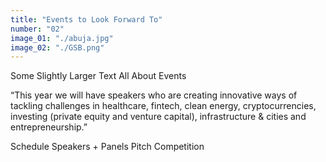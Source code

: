 ```yaml
---
title: "Events to Look Forward To"
number: "02"
image_01: "./abuja.jpg"
image_02: "./GSB.png"
---
```



Some Slightly Larger Text All About Events

“This year we will have speakers who are creating innovative ways of tackling challenges in
healthcare, fintech, clean energy, cryptocurrencies, investing (private equity and venture capital),
infrastructure & cities and entrepreneurship.”

<StyledLink to="/attend">Schedule</StyledLink>
<StyledLink to="/speakers">Speakers + Panels</StyledLink>
<StyledLink to="/pitch">Pitch Competition </StyledLink>
